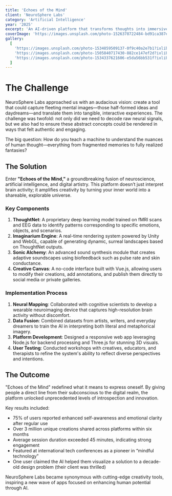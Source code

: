 ```yaml
---
title: 'Echoes of the Mind'
client: 'NeuroSphere Labs'
category: 'Artificial Intelligence'
year: '2025'
excerpt: 'An AI-driven platform that transforms thoughts into immersive audiovisual experiences, bridging the gap between imagination and reality.'
coverImage: 'https://images.unsplash.com/photo-1526378722484-bd91ca387e72?q=80&w=1634&auto=format&fit=crop&ixlib=rb-4.0.3&ixid=M3wxMjA3fDB8MHxwaG90by1wYWdlfHx8fGVufDB8fHx8fA%3D%3D'
gallery:
  [
    'https://images.unsplash.com/photo-1534859509137-0f9c40a2e7b1?ixlib=rb-4.0.3&auto=format&fit=crop&w=1000&q=80',
    'https://images.unsplash.com/photo-1505840717430-882ce147ef2d?ixlib=rb-4.0.3&auto=format&fit=crop&w=1000&q=80',
    'https://images.unsplash.com/photo-1534337621606-e5da56bb531f?ixlib=rb-4.0.3&auto=format&fit=crop&w=1000&q=80',
  ]
---
```


# The Challenge

NeuroSphere Labs approached us with an audacious vision: create a tool that could capture fleeting mental images—those half-formed ideas and daydreams—and translate them into tangible, interactive experiences. The challenge was twofold: not only did we need to decode raw neural signals, but we also had to ensure these abstract concepts could be rendered in ways that felt authentic and engaging.

The big question: How do you teach a machine to understand the nuances of human thought—everything from fragmented memories to fully realized fantasies?

## The Solution

Enter **"Echoes of the Mind,"** a groundbreaking fusion of neuroscience, artificial intelligence, and digital artistry. This platform doesn’t just interpret brain activity; it amplifies creativity by turning your inner world into a shareable, explorable universe.

### Key Components

1. **ThoughtNet**: A proprietary deep learning model trained on fMRI scans and EEG data to identify patterns corresponding to specific emotions, objects, and scenarios.
2. **Imaginarium Engine**: A real-time rendering system powered by Unity and WebGL, capable of generating dynamic, surreal landscapes based on ThoughtNet outputs.
3. **Sonic Alchemy**: An advanced sound synthesis module that creates adaptive soundscapes using biofeedback such as pulse rate and skin conductance.
4. **Creative Canvas**: A no-code interface built with Vue.js, allowing users to modify their creations, add annotations, and publish them directly to social media or private galleries.

### Implementation Process

1. **Neural Mapping**: Collaborated with cognitive scientists to develop a wearable neuroimaging device that captures high-resolution brain activity without discomfort.
2. **Data Fusion**: Combined datasets from artists, writers, and everyday dreamers to train the AI in interpreting both literal and metaphorical imagery.
3. **Platform Development**: Designed a responsive web app leveraging Node.js for backend processing and Three.js for stunning 3D visuals.
4. **User Testing**: Conducted workshops with creatives, educators, and therapists to refine the system's ability to reflect diverse perspectives and intentions.

## The Outcome

"Echoes of the Mind" redefined what it means to express oneself. By giving people a direct line from their subconscious to the digital realm, the platform unlocked unprecedented levels of introspection and innovation.

Key results included:

- 75% of users reported enhanced self-awareness and emotional clarity after regular use
- Over 3 million unique creations shared across platforms within six months
- Average session duration exceeded 45 minutes, indicating strong engagement
- Featured at international tech conferences as a pioneer in “mindful technology”
- One user claimed the AI helped them visualize a solution to a decade-old design problem (their client was thrilled)

NeuroSphere Labs became synonymous with cutting-edge creativity tools, inspiring a new wave of apps focused on enhancing human potential through AI.
